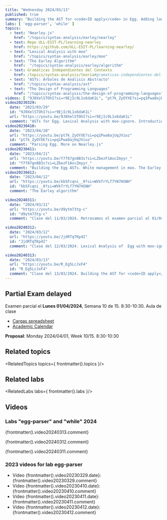 ```yaml
---
title: "Wednesday 2024/03/13"
published: true
summary: "Building the AST for <code>ID apply</code> in Egg. Adding loops to the calculator language"
labs: [ 'egg-parser', 'while' ]
topics: 
  - text: "Nearley.js"
    href: "/topics/syntax-analysis/earley/nearley"
  - text: Repo ULL-ESIT-PL/learning-nearley
    href: https://github.com/ULL-ESIT-PL/learning-nearley/
  - text: "Lexical Analysis with moo"
    href: "/topics/syntax-analysis/earley/moo"
  - text: "The Earley Algorithm"
    href:  "/topics/syntax-analysis/earley/algorithm"
  - text: Gramáticas Independientes del Contexto
    href: /topics/syntax-analysis/teoria#gramaticas-independientes-del-contexto
  - text: "ASTs: Árboles de Análisis Abstracto"
    href: "/topics/syntax-analysis/ast"
  - text: "The Design of Programming Languages"
    href: "/topics/syntax-analysis/the-design-of-programming-languages"
videos: [ "9J0XelSTOhI?si=r9EjIc9L1x6daK1L", "pt7k_ZyOYXE?si=pq1Pwa8ajUqJVioz", "Y7f87gn8B3s?si=LZbezF1AxcZmyyr_", "kbSFcqni__0?si=WVkTrYLf7YN7HSNH"]
video20230329:
  date: "2023/03/29"
  id: "9J0XelSTOhI?si=r9EjIc9L1x6daK1L"
  url: "https://youtu.be/9J0XelSTOhI?si=r9EjIc9L1x6daK1L"
  comment: "ASTs for Egg. Lexical Analysis with moo-ignore. Introduction to Nearley.js"
video20230410:
  date: "2023/04/10"
  url: "https://youtu.be/pt7k_ZyOYXE?si=pq1Pwa8ajUqJVioz"
  id: "pt7k_ZyOYXE?si=pq1Pwa8ajUqJVioz"
  comment: "Parsing Egg. More on Nearley.js"
video20230411:
  date: "2023/04/11"
  url: "https://youtu.be/Y7f87gn8B3s?si=LZbezF1AxcZmyyr_"
  id: "Y7f87gn8B3s?si=LZbezF1AxcZmyyr_"
  comment: "Building the Egg ASTs. White management in moo. The Earley algorithm"
video20230412:
  date: "2023/04/12"
  url: "https://youtu.be/kbSFcqni__0?si=WVkTrYLf7YN7HSNH"
  id: "kbSFcqni__0?si=WVkTrYLf7YN7HSNH"
  comment: "The Earley algorithm"

video20240311:
  date: "2024/03/11"
  url: "https://youtu.be/d9ytm73tg-c"
  id: "d9ytm73tg-c"
  comment: "Clase del 11/03/2024. Retrasamos el examen parcial al 01/04/2024. El lenguaje Egg, ASTs para Egg, El generador de analizadores sintácticos Nearley.js, El generador de analizadores léxicos Moo. Moo-ignore"

video20240312:
  date: "2024/03/12"
  url: "https://youtu.be/JjdRTqTKp4I"
  id: "JjdRTqTKp4I"
  comment: "Clase del 12/03/2024. Lexical Analysis of  Egg with moo-ignore. Egg grammar in Nearley.js"

video20240313:
  date: "2024/03/13"
  url: "https://youtu.be/R_Eg5LcJxF4"
  id: "R_Eg5LcJxF4"
  comment: "Clase del 13/03/2024. Building the AST for <code>ID apply</code> in Egg. Adding loops to the calculator language"
---
```


## Partial Exam delayed

Examen parcial el **Lunes 01/04/2024**, Semana 10 de 15. 8:30-10:30. Aula de clase

* [Cargas spreadsheet](https://docs.google.com/spreadsheets/d/1Kf8YEX6TYj3ie_uhM-d7twuN1J7KXMyBfSH6KPzDjHY/edit#gid=363158717)
* [Academic Calendar](/schedules#academic-calendar)

**Proposal**: Monday 2024/04/01, Week 10/15. 8:30-10:30

## Related topics

<RelatedTopics topics={ frontmatter().topics }/>

## Related labs

<RelatedLabs labs={ frontmatter().labs }/>

## Videos

### Labs "egg-parser" and "while" 2024

{frontmatter().video20240313.comment}

<Videos ids={[frontmatter().video20240313.id]}></Videos>

{frontmatter().video20240312.comment}

<Videos ids={[frontmatter().video20240312.id]}></Videos>

{frontmatter().video20240311.comment}

<Videos ids={[frontmatter().video20240311.id]}></Videos>

### 2023 videos for lab egg-parser

<Videos ids={frontmatter().videos}></Videos>

- Vídeo {frontmatter().video20230329.date}: {frontmatter().video20230329.comment}
- Vídeo {frontmatter().video20230410.date}: {frontmatter().video20230410.comment}
- Vídeo {frontmatter().video20230411.date}: {frontmatter().video20230411.comment}
- Vídeo {frontmatter().video20230412.date}: {frontmatter().video20230412.comment}




